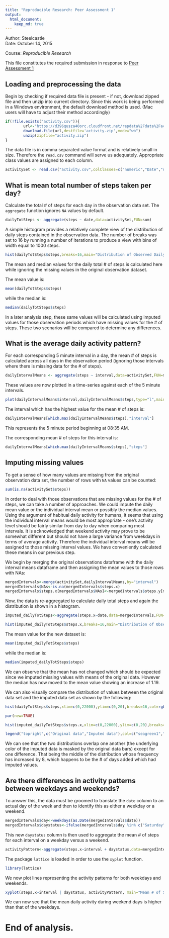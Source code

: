 ```yaml
---
title: "Reproducible Research: Peer Assessment 1"
output: 
  html_document:
    keep_md: true
---
```

Author: Steelcastle  
Date: October 14, 2015

Course: *Reproducible Research*

This file constitutes the required submission in response to [Peer Assessment 1](https://github.com/rdpeng/RepData_PeerAssessment1/blob/master/doc/instructions.pdf) 

## Loading and preprocessing the data

Begin by checking if required data file is present - if not, download zipped file and then unzip into current directory. Since this work is being performed in a Windows environment, the default download method is used. (Mac users will have to adjust their method accordingly)
```r
if(!file.exists("activity.csv")){
        url<-"https://d396qusza40orc.cloudfront.net/repdata%2Fdata%2Factivity.zip"
        download.file(url,destfile='activity.zip',mode="wb")
        unzip(zipfile="activity.zip")
}
```
The data file is in comma separated value format and is relatively small in size. Therefore the `read.csv` command will serve us adequately. Appropriate class values are assigned to each column.

```r
activitySet <- read.csv("activity.csv",colClasses=c("numeric","Date","numeric"))
```


## What is mean total number of steps taken per day?

Calculate the total # of steps for each day in the observation
data set. The `aggregate` function ignores `NA` values by default.

```r
dailyTotSteps <- aggregate(steps ~ date,data=activitySet,FUN=sum)
```

A simple histogram provides a relatively complete view of the distribution of daily steps contained in the observation data.
The number of breaks was set to 16 by running a number of iterations to produce a view with bins of width equal to 1000 steps.

```r
hist(dailyTotSteps$steps,breaks=16,main="Distribution of Observed Daily Steps",xlab="Total # of daily steps")
```
The mean and median values for the daily total # of steps is calculated here while ignoring the missing values in the original observation dataset.

The mean value is: 
```r
mean(dailyTotSteps$steps)
```
while the median is: 
```r
median(dailyTotSteps$steps)
```
In a later analysis step, these same values will be calculated using imputed values for those observation periods which have missing values for the # of steps. These two scenarios will be compared to determine any differences.

## What is the average daily activity pattern?

For each corresponding 5 minute interval in a day, the mean # of steps is calculated across all days in the observation period (ignoring those intervals where there is missing data for the # of steps).
```r
dailyIntervalMeans <- aggregate(steps ~ interval,data=activitySet,FUN=mean)
```

These values are now plotted in a time-series against each of the 5 minute intervals.
```r
plot(dailyIntervalMeans$interval,dailyIntervalMeans$steps,type="l",main="Mean # of Steps per 5 Minute Interval",xlab="Daily Interval (5 minutes) from 00:00 to 23:55",ylab="# of Steps (mean)")
```

The interval which has the highest value for the mean # of steps is:
```r
dailyIntervalMeans[which.max(dailyIntervalMeans$steps),"interval"]
```
This represents the 5 minute period beginning at 08:35 AM.

The corresponding mean # of steps for this interval is:
```r
dailyIntervalMeans[which.max(dailyIntervalMeans$steps),"steps"]
```

## Imputing missing values

To get a sense of how many values are missing from the original observation data set, the number of rows with `NA` values can be counted:

```r
sum(is.na(activitySet$steps))
```

In order to deal with those observations that are missing values for the # of steps, we can take a number of approaches. We could impute the daily mean value or the individual interval mean or possibly the median values. Using the argument of habitual daily activity for humans, it seems that using the individual interval means would be most appropriate - one's activity level should be fairly similar from day to day when comparing most intervals. It is acknowledged that weekend activity may prove to be somewhat different but should not have a large variance from weekdays in terms of average activity. Therefore the individual interval means will be assigned to those missing interval values. We have conveniently calculated these means in our previous step.

We begin by merging the original observations dataframe with the daily interval means dataframe and then assigning the mean values to those rows with NAs:

```r
mergedIntervals<-merge(activitySet,dailyIntervalMeans,by="interval")
mergedIntervals$NAs<-is.na(mergedIntervals$steps.x)
mergedIntervals$steps.x[mergedIntervals$NAs]<-mergedIntervals$steps.y[mergedIntervals$NAs]
```

Now, the data is re-aggregated to calculate daily total steps and again the distribution is shown in a histogram. 
```r
imputed_dailyTotSteps<-aggregate(steps.x~date,data=mergedIntervals,FUN=sum)

hist(imputed_dailyTotSteps$steps.x,breaks=16,main="Distribution of Observed Daily Steps (including imputed values)",xlab="Total # of daily steps")
```

The mean value for the new dataset is: 
```r
mean(imputed_dailyTotSteps$steps)
```
while the median is: 
```r
median(imputed_dailyTotSteps$steps)
```
We can observe that the mean has not changed which should be expected since we imputed missing values with means of the original data. However the median has now moved to the mean value showing an increase of 1.19.

We can also visually compare the distribution of values between the original data set and the imputed data set as shown by the following:

```r
hist(dailyTotSteps$steps,xlim=c(0,22000),ylim=c(0,20),breaks=16,col=rgb(1,1,0,0.7),main="Comparison of Observed Daily Steps",xlab="Total # of daily steps")

par(new=TRUE)

hist(imputed_dailyTotSteps$steps.x,xlim=c(0,22000),ylim=c(0,20),breaks=16,col=rgb(0,1,1,0.4),main="",xlab="",ylab="")

legend("topright",c("Original data","Imputed data"),col=c("seagreen1","cyan"),lwd=5)
```

We can see that the two distributions overlap one another (the underlying color of the imputed data is masked by the original data bars) except for one difference. That being the middle of the distribution whose frequency has increased by 8, which happens to be the # of days added which had imputed values.


## Are there differences in activity patterns between weekdays and weekends?

To answer this, the data must be groomed to translate the `date` column to an actual day of the week and then to identify this as either a weekday or a weekend.

```r
mergedIntervals$day<-weekdays(as.Date(mergedIntervals$date))
mergedIntervals$daystatus<-ifelse(mergedIntervals$day %in% c("Saturday","Sunday"),"weekend","weekday")
```
This new `daystatus` column is then used to aggregate the mean # of steps for each interval on a weekday versus a weekend.

```r
activityPattern<-aggregate(steps.x~interval + daystatus,data=mergedIntervals,FUN=mean)
```

The package `lattice` is loaded in order to use the `xyplot` function.
```r
library(lattice)
```
We now plot lines representing the activity patterns for both weekdays and weekends.

```r
xyplot(steps.x~interval | daystatus, activityPattern, main="Mean # of Steps per 5 Minute Interval", xlab="Daily Interval (5 minutes) from 00:00 to 23:55", ylab="# of Steps (mean)", type="l", lty=1, layout=c(1,2), par.settings=list(strip.background=list(col="mediumspringgreen")))
```


We can now see that the mean daily activity during weekend days is higher than that of the weekdays.



End of analysis.
==========================================================================

